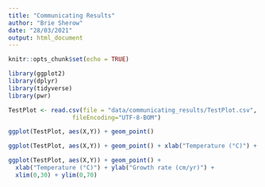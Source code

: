 ```yaml
---
title: "Communicating Results"
author: "Brie Sherow"
date: "28/03/2021"
output: html_document
---
```


```r
knitr::opts_chunk$set(echo = TRUE)
```

```r
library(ggplot2)
library(dplyr)
library(tidyverse)
library(pwr)
```


```r
TestPlot <- read.csv(file = "data/communicating_results/TestPlot.csv", header = T,
                  fileEncoding="UTF-8-BOM")

ggplot(TestPlot, aes(X,Y)) + geom_point()

ggplot(TestPlot, aes(X,Y)) + geom_point() + xlab("Temperature (°C)") + ylab("Growth rate (cm/yr)")

ggplot(TestPlot, aes(X,Y)) + geom_point() +
  xlab("Temperature (°C)") + ylab("Growth rate (cm/yr)") +
  xlim(0,30) + ylim(0,70)
```

